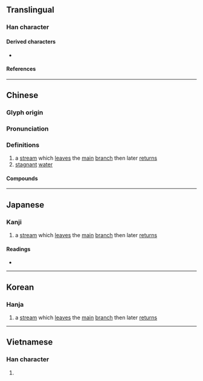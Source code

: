 {{character info}}
==Translingual==

===Han character===
{{Han char|rn=85|rad=水|as=03|sn=6|four=37117|canj=ERU|ids=⿰氵巳}}

====Derived characters====
* {{l|mul|[[𥒟]], [[𫈲]]}}

====References====
{{Han ref|kx=0605.170|dkj=17136|dj=0999.090|hdz=31555.010|uh=6C5C}}

----

==Chinese==
{{zh-forms|alt=洍}}

===Glyph origin===
{{Han etym}}

===Pronunciation===
{{zh-pron
|m=sì
|c=ci5
|mc=y
|oc=y
|ma=
|cat=n
}}

===Definitions===
{{zh-hanzi}}

# a [[stream]] which [[leave]]s the [[main]] [[branch]] then later [[return]]s
# [[stagnant]] [[water]]

====Compounds====
{{zh-der|汜水|江有汜|蒙汜|濛汜|朱汜|東汜|汜人|江汜|沱汜|西汜}}

----

==Japanese==

===Kanji===
{{ja-kanji|grade=|rs=水03}}

# a [[stream]] which [[leave]]s the [[main]] [[branch]] then later [[return]]s

====Readings====
* {{ja-readings|on=[[し]] (shi), [[じ]] (ji), [[い]] (i)|kun=[[かわ]] (kawa)}}

----

==Korean==

===Hanja===
{{ko-hanja|hangeul=사|eumhun=|rv=sa|mr=sa|y=sa}}

# a [[stream]] which [[leave]]s the [[main]] [[branch]] then later [[return]]s

----

==Vietnamese==

===Han character===
{{vi-hantu|rs=水03|[[dẫy]], [[dãi]], [[rỉ]], [[dỉ]], [[tị]], [[tự]]}}

# {{rfdef|vi|sort=水03}}

{{cln|vi|Han tu}}